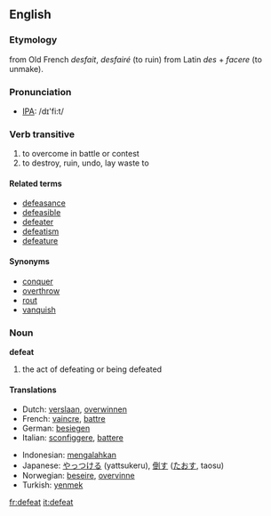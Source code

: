 ==English==

===Etymology===
from Old French ''desfait'', ''desfairé'' (to ruin) from Latin ''des'' + ''facere'' (to unmake).

===Pronunciation===
*[[w:IPA|IPA]]: /d&#618;'fi:t/

===Verb transitive===
{{en-infl-reg-consonant|defeat||}}
# to overcome in battle or contest
# to destroy, ruin, undo, lay waste to

====Related terms====
*[[defeasance]]
*[[defeasible]]
*[[defeater]]
*[[defeatism]]
*[[defeature]]

====Synonyms====
*[[conquer]]
*[[overthrow]]
*[[rout]]
*[[vanquish]]

===Noun===
'''defeat'''
# the act of defeating or being defeated

====Translations====
{{top}}
*Dutch: [[verslaan]], [[overwinnen]]
*French: [[vaincre]], [[battre]]
*German: [[besiegen]]
*Italian: [[sconfiggere]], [[battere]]
{{mid}}
*Indonesian: [[mengalahkan]]
*Japanese: [[やっつける]] (yattsukeru), [[倒す]] ([[たおす]], taosu)
*Norwegian: [[beseire]], [[overvinne]]
*Turkish: [[yenmek]]
{{bottom}}

[[fr:defeat]]
[[it:defeat]]